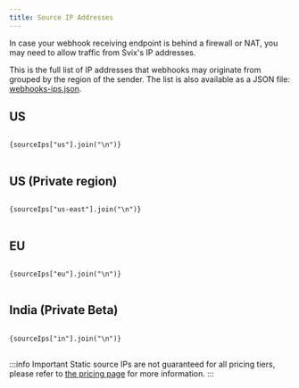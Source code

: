 ```yaml
---
title: Source IP Addresses
---
```



In case your webhook receiving endpoint is behind a firewall or NAT, you may need to allow traffic from Svix's IP addresses.

This is the full list of IP addresses that webhooks may originate from grouped by the region of the sender. The list is also available as a JSON file: [webhooks-ips.json](pathname:///webhook-ips.json).

## US

<pre>
<code>
{sourceIps["us"].join("\n")}
</code>
</pre>

## US (Private region)

<pre>
<code>
{sourceIps["us-east"].join("\n")}
</code>
</pre>

## EU

<pre>
<code>
{sourceIps["eu"].join("\n")}
</code>
</pre>

## India (Private Beta)

<pre>
<code>
{sourceIps["in"].join("\n")}
</code>
</pre>

:::info Important
Static source IPs are not guaranteed for all pricing tiers, please refer to [the pricing page](https://www.svix.com/pricing/) for more information.
:::
